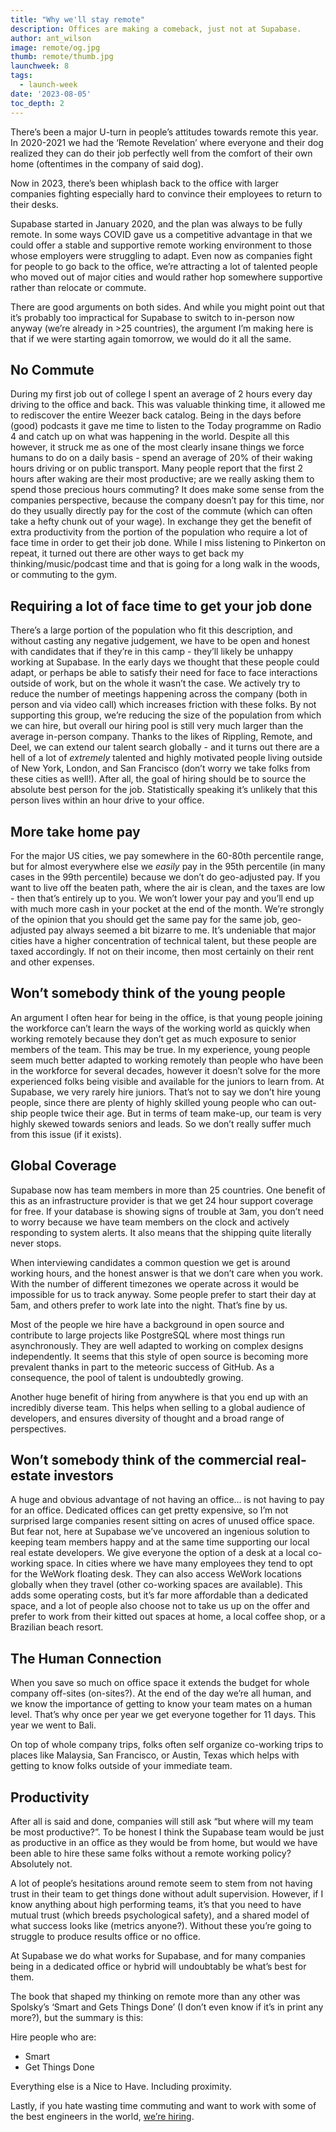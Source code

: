 ```yaml
---
title: "Why we'll stay remote"
description: Offices are making a comeback, just not at Supabase.
author: ant_wilson
image: remote/og.jpg
thumb: remote/thumb.jpg
launchweek: 8
tags:
  - launch-week
date: '2023-08-05'
toc_depth: 2
---
```


There’s been a major U-turn in people’s attitudes towards remote this year. In 2020-2021 we had the ‘Remote Revelation’ where everyone and their dog realized they can do their job perfectly well from the comfort of their own home (oftentimes in the company of said dog).

Now in 2023, there’s been whiplash back to the office with larger companies fighting especially hard to convince their employees to return to their desks.

Supabase started in January 2020, and the plan was always to be fully remote. In some ways COVID gave us a competitive advantage in that we could offer a stable and supportive remote working environment to those whose employers were struggling to adapt. Even now as companies fight for people to go back to the office, we’re attracting a lot of talented people who moved out of major cities and would rather hop somewhere supportive rather than relocate or commute.

There are good arguments on both sides. And while you might point out that it’s probably too impractical for Supabase to switch to in-person now anyway (we’re already in >25 countries), the argument I’m making here is that if we were starting again tomorrow, we would do it all the same.

## No Commute

During my first job out of college I spent an average of 2 hours every day driving to the office and back. This was valuable thinking time, it allowed me to rediscover the entire Weezer back catalog. Being in the days before (good) podcasts it gave me time to listen to the Today programme on Radio 4 and catch up on what was happening in the world. Despite all this however, it struck me as one of the most clearly insane things we force humans to do on a daily basis - spend an average of 20% of their waking hours driving or on public transport. Many people report that the first 2 hours after waking are their most productive; are we really asking them to spend those precious hours commuting? It does make some sense from the companies perspective, because the company doesn’t pay for this time, nor do they usually directly pay for the cost of the commute (which can often take a hefty chunk out of your wage). In exchange they get the benefit of extra productivity from the portion of the population who require a lot of face time in order to get their job done. While I miss listening to Pinkerton on repeat, it turned out there are other ways to get back my thinking/music/podcast time and that is going for a long walk in the woods, or commuting to the gym.

## Requiring a lot of face time to get your job done

There’s a large portion of the population who fit this description, and without casting any negative judgement, we have to be open and honest with candidates that if they’re in this camp - they’ll likely be unhappy working at Supabase. In the early days we thought that these people could adapt, or perhaps be able to satisfy their need for face to face interactions outside of work, but on the whole it wasn’t the case. We actively try to reduce the number of meetings happening across the company (both in person and via video call) which increases friction with these folks. By not supporting this group, we’re reducing the size of the population from which we can hire, but overall our hiring pool is still very much larger than the average in-person company. Thanks to the likes of Rippling, Remote, and Deel, we can extend our talent search globally - and it turns out there are a hell of a lot of _extremely_ talented and highly motivated people living outside of New York, London, and San Francisco (don’t worry we take folks from these cities as well!). After all, the goal of hiring should be to source the absolute best person for the job. Statistically speaking it’s unlikely that this person lives within an hour drive to your office.

## More take home pay

For the major US cities, we pay somewhere in the 60-80th percentile range, but for almost everywhere else we _easily_ pay in the 95th percentile (in many cases in the 99th percentile) because we don’t do geo-adjusted pay. If you want to live off the beaten path, where the air is clean, and the taxes are low - then that’s entirely up to you. We won’t lower your pay and you’ll end up with much more cash in your pocket at the end of the month. We’re strongly of the opinion that you should get the same pay for the same job, geo-adjusted pay always seemed a bit bizarre to me. It’s undeniable that major cities have a higher concentration of technical talent, but these people are taxed accordingly. If not on their income, then most certainly on their rent and other expenses.

## Won’t somebody think of the young people

An argument I often hear for being in the office, is that young people joining the workforce can’t learn the ways of the working world as quickly when working remotely because they don’t get as much exposure to senior members of the team. This may be true. In my experience, young people seem much better adapted to working remotely than people who have been in the workforce for several decades, however it doesn’t solve for the more experienced folks being visible and available for the juniors to learn from. At Supabase, we very rarely hire juniors. That’s not to say we don’t hire young people, since there are plenty of highly skilled young people who can out-ship people twice their age. But in terms of team make-up, our team is very highly skewed towards seniors and leads. So we don’t really suffer much from this issue (if it exists).

## Global Coverage

Supabase now has team members in more than 25 countries. One benefit of this as an infrastructure provider is that we get 24 hour support coverage for free. If your database is showing signs of trouble at 3am, you don’t need to worry because we have team members on the clock and actively responding to system alerts. It also means that the shipping quite literally never stops.

When interviewing candidates a common question we get is around working hours, and the honest answer is that we don’t care when you work. With the number of different timezones we operate across it would be impossible for us to track anyway. Some people prefer to start their day at 5am, and others prefer to work late into the night. That’s fine by us.

Most of the people we hire have a background in open source and contribute to large projects like PostgreSQL where most things run asynchronously. They are well adapted to working on complex designs independently. It seems that this style of open source is becoming more prevalent thanks in part to the meteoric success of GitHub. As a consequence, the pool of talent is undoubtedly growing.

Another huge benefit of hiring from anywhere is that you end up with an incredibly diverse team. This helps when selling to a global audience of developers, and ensures diversity of thought and a broad range of perspectives.

## Won’t somebody think of the commercial real-estate investors

A huge and obvious advantage of not having an office… is not having to pay for an office. Dedicated offices can get pretty expensive, so I’m not surprised large companies resent sitting on acres of unused office space. But fear not, here at Supabase we’ve uncovered an ingenious solution to keeping team members happy and at the same time supporting our local real estate developers. We give everyone the option of a desk at a local co-working space. In cities where we have many employees they tend to opt for the WeWork floating desk. They can also access WeWork locations globally when they travel (other co-working spaces are available). This adds some operating costs, but it’s far more affordable than a dedicated space, and a lot of people also choose not to take us up on the offer and prefer to work from their kitted out spaces at home, a local coffee shop, or a Brazilian beach resort.

## The Human Connection

When you save so much on office space it extends the budget for whole company off-sites (on-sites?). At the end of the day we’re all human, and we know the importance of getting to know your team mates on a human level. That’s why once per year we get everyone together for 11 days. This year we went to Bali.

On top of whole company trips, folks often self organize co-working trips to places like Malaysia, San Francisco, or Austin, Texas which helps with getting to know folks outside of your immediate team.

## Productivity

After all is said and done, companies will still ask “but where will my team be most productive?”. To be honest I think the Supabase team would be just as productive in an office as they would be from home, but would we have been able to hire these same folks without a remote working policy? Absolutely not.

A lot of people’s hesitations around remote seem to stem from not having trust in their team to get things done without adult supervision. However, if I know anything about high performing teams, it’s that you need to have mutual trust (which breeds psychological safety), and a shared model of what success looks like (metrics anyone?). Without these you’re going to struggle to produce results office or no office.

At Supabase we do what works for Supabase, and for many companies being in a dedicated office or hybrid will undoubtably be what’s best for them.

The book that shaped my thinking on remote more than any other was Spolsky’s ‘Smart and Gets Things Done’ (I don’t even know if it’s in print any more?), but the summary is this:

Hire people who are:

- Smart
- Get Things Done

Everything else is a Nice to Have. Including proximity.

Lastly, if you hate wasting time commuting and want to work with some of the best engineers in the world, [we’re hiring](https://supabase.com/careers).
